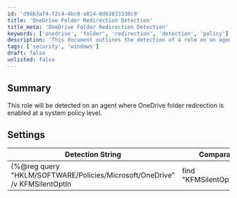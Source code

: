 ```yaml
---
id: 'd96b3af4-f2c4-4bc9-a014-0d63833330c9'
title: 'OneDrive Folder Redirection Detection'
title_meta: 'OneDrive Folder Redirection Detection'
keywords: ['onedrive', 'folder', 'redirection', 'detection', 'policy']
description: 'This document outlines the detection of a role on an agent where OneDrive folder redirection is enabled at a system policy level, including the necessary settings and detection strings.'
tags: ['security', 'windows']
draft: false
unlisted: false
---
```

## Summary

This role will be detected on an agent where OneDrive folder redirection is enabled at a system policy level.

## Settings

| Detection String                                                                                   | Comparator | Result           | Applicable OS |
|----------------------------------------------------------------------------------------------------|------------|------------------|---------------|
| \{%@reg query "HKLM/SOFTWARE/Policies/Microsoft/OneDrive" /v KFMSilentOptIn | find "KFMSilentOptIn"@%} | Contains   | KFMSilentOptIn | Windows       |












